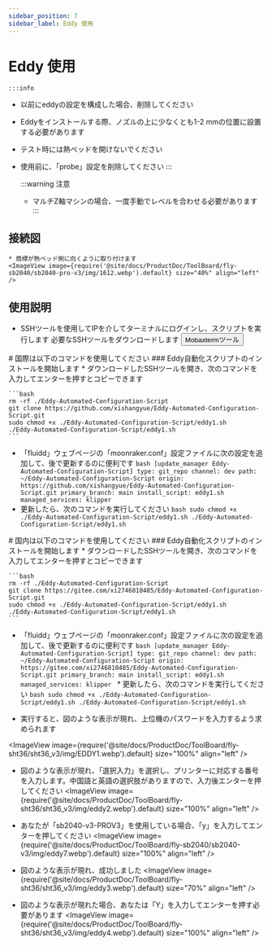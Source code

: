 ```yaml
---
sidebar_position: 7
sidebar_label: Eddy 使用
---
```



# Eddy 使用

    :::info
  * 以前にeddyの設定を構成した場合、削除してください
  * Eddyをインストールする際、ノズルの上に少なくとも1-2 mmの位置に設置する必要があります
  * テスト時には熱ベッドを開けないでください
  * 使用前に、「probe」設定を削除してください
    :::

    :::warning 注意
    * マルチZ軸マシンの場合、一度手動でレベルを合わせる必要があります
    :::


## 接続図

    * 商標が熱ベッド側に向くように取り付けます
    <ImageView image={require('@site/docs/ProductDoc/ToolBoard/fly-sb2040/sb2040-pro-v3/img/1612.webp').default} size="40%" align="left" />


## 使用説明
   * SSHツールを使用してIPを介してターミナルにログインし、スクリプトを実行します
    必要なSSHツールをダウンロードします <Button variant="contained" disableElevation href="/docs/ResDownload/auxiliary_software/">Mobaxtermツール</Button>


<Tabs>
  <TabItem value="eddy1" label="国際使用">
    # 国際は以下のコマンドを使用してください
    ### Eddy自動化スクリプトのインストールを開始します
    * ダウンロードしたSSHツールを開き、次のコマンドを入力してエンターを押すとコピーできます
    
    ```bash
    rm -rf ./Eddy-Automated-Configuration-Script
    git clone https://github.com/xishangyue/Eddy-Automated-Configuration-Script.git
    sudo chmod +x ./Eddy-Automated-Configuration-Script/eddy1.sh
    ./Eddy-Automated-Configuration-Script/eddy1.sh
    ```
   * 「fluidd」ウェブページの「moonraker.conf」設定ファイルに次の設定を追加して、後で更新するのに便利です
    ```bash
    [update_manager Eddy-Automated-Configuration-Script]
    type: git_repo
    channel: dev
    path: ~/Eddy-Automated-Configuration-Script
    origin: https://github.com/xishangyue/Eddy-Automated-Configuration-Script.git
    primary_branch: main
    install_script: eddy1.sh
    managed_services: klipper
    ```
   * 更新したら、次のコマンドを実行してください
    ```bash
    sudo chmod +x ./Eddy-Automated-Configuration-Script/eddy1.sh
    ./Eddy-Automated-Configuration-Script/eddy1.sh
    ```
</TabItem>

  <TabItem value="eddy2" label="国内使用">
# 国内は以下のコマンドを使用してください
### Eddy自動化スクリプトのインストールを開始します
    * ダウンロードしたSSHツールを開き、次のコマンドを入力してエンターを押すとコピーできます
    
    ```bash
    rm -rf ./Eddy-Automated-Configuration-Script
    git clone https://gitee.com/xi2746810485/Eddy-Automated-Configuration-Script.git
    sudo chmod +x ./Eddy-Automated-Configuration-Script/eddy1.sh
    ./Eddy-Automated-Configuration-Script/eddy1.sh
    ```
   * 「fluidd」ウェブページの「moonraker.conf」設定ファイルに次の設定を追加して、後で更新するのに便利です
    ```bash
    [update_manager Eddy-Automated-Configuration-Script]
    type: git_repo
    channel: dev
    path: ~/Eddy-Automated-Configuration-Script
    origin: https://gitee.com/xi2746810485/Eddy-Automated-Configuration-Script.git
    primary_branch: main
    install_script: eddy1.sh
    managed_services: klipper
    ```
    * 更新したら、次のコマンドを実行してください
    ```bash
    sudo chmod +x ./Eddy-Automated-Configuration-Script/eddy1.sh
    ./Eddy-Automated-Configuration-Script/eddy1.sh
    ```
  </TabItem>
</Tabs>


* 実行すると、図のような表示が現れ、上位機のパスワードを入力するよう求められます

<ImageView image={require('@site/docs/ProductDoc/ToolBoard/fly-sht36/sht36_v3/img/EDDY1.webp').default} size="100%" align="left" />

* 図のような表示が現れ、「選択入力」を選択し、プリンターに対応する番号を入力します。中国語と英語の選択肢がありますので、入力後エンターを押してください
<ImageView image={require('@site/docs/ProductDoc/ToolBoard/fly-sht36/sht36_v3/img/eddy2.webp').default} size="100%" align="left" />

* あなたが「sb2040-v3-PROV3」を使用している場合、「y」を入力してエンターを押してください
<ImageView image={require('@site/docs/ProductDoc/ToolBoard/fly-sb2040/sb2040-v3/img/eddy7.webp').default} size="100%" align="left" />

* 図のような表示が現れ、成功しました
<ImageView image={require('@site/docs/ProductDoc/ToolBoard/fly-sht36/sht36_v3/img/eddy3.webp').default} size="70%" align="left" />

* 図のような表示が現れた場合、あなたは「Y」を入力してエンターを押す必要があります
<ImageView image={require('@site/docs/ProductDoc/ToolBoard/fly-sht36/sht36_v3/img/eddy4.webp').default} size="100%" align="left" />

    <LDC1612 />